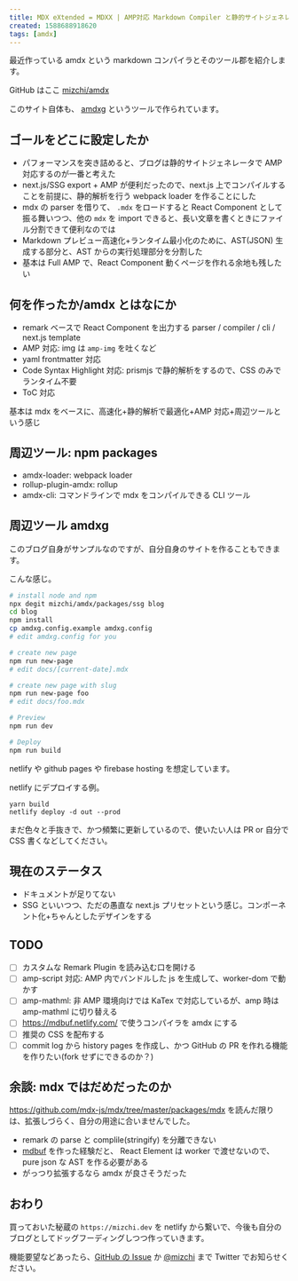 ```yaml
---
title: MDX eXtended = MDXX | AMP対応 Markdown Compiler と静的サイトジェネレーター
created: 1588688918620
tags: [amdx]
---
```


最近作っている amdx という markdown コンパイラとそのツール郡を紹介します。

GitHub はここ [mizchi/amdx](https://github.com/mizchi/amdx)

このサイト自体も、 [amdxg](https://github.com/mizchi/amdx/tree/master/packages/ssg) というツールで作られています。

## ゴールをどこに設定したか

- パフォーマンスを突き詰めると、ブログは静的サイトジェネレータで AMP 対応するのが一番と考えた
- next.js/SSG export + AMP が便利だったので、next.js 上でコンパイルすることを前提に、静的解析を行う webpack loader を作ることにした
- mdx の parser を借りて、 `.mdx` をロードすると React Component として振る舞いつつ、他の `mdx` を import できると、長い文章を書くときにファイル分割できて便利なのでは
- Markdown プレビュー高速化+ランタイム最小化のために、AST(JSON) 生成する部分と、AST からの実行処理部分を分割した
- 基本は Full AMP で、React Component 動くページを作れる余地も残したい

## 何を作ったか/amdx とはなにか

- remark ベースで React Component を出力する parser / compiler / cli / next.js template
- AMP 対応: img は `amp-img` を吐くなど
- yaml frontmatter 対応
- Code Syntax Highlight 対応: prismjs で静的解析をするので、CSS のみでランタイム不要
- ToC 対応

基本は mdx をベースに、高速化+静的解析で最適化+AMP 対応+周辺ツールという感じ

## 周辺ツール: npm packages

- amdx-loader: webpack loader
- rollup-plugin-amdx: rollup
- amdx-cli: コマンドラインで mdx をコンパイルできる CLI ツール

## 周辺ツール amdxg

このブログ自身がサンプルなのですが、自分自身のサイトを作ることもできます。

こんな感じ。

```bash
# install node and npm
npx degit mizchi/amdx/packages/ssg blog
cd blog
npm install
cp amdxg.config.example amdxg.config
# edit amdxg.config for you

# create new page
npm run new-page
# edit docs/[current-date].mdx

# create new page with slug
npm run new-page foo
# edit docs/foo.mdx

# Preview
npm run dev

# Deploy
npm run build
```

netlify や github pages や firebase hosting を想定しています。

netlify にデプロイする例。

```
yarn build
netlify deploy -d out --prod
```

まだ色々と手抜きで、かつ頻繁に更新しているので、使いたい人は PR or 自分で CSS 書くなどしてください。

## 現在のステータス

- ドキュメントが足りてない
- SSG といいつつ、ただの愚直な next.js プリセットという感じ。コンポーネント化+ちゃんとしたデザインをする

## TODO

- [ ] カスタムな Remark Plugin を読み込む口を開ける
- [ ] amp-script 対応: AMP 内でバンドルした js を生成して、worker-dom で動かす
- [ ] amp-mathml: 非 AMP 環境向けでは KaTex で対応しているが、amp 時は amp-mathml に切り替える
- [ ] https://mdbuf.netlify.com/ で使うコンパイラを amdx にする
- [ ] 推奨の CSS を配布する
- [ ] commit log から history pages を作成し、かつ GitHub の PR を作れる機能を作りたい(fork せずにできるのか？)

## 余談: mdx ではだめだったのか

https://github.com/mdx-js/mdx/tree/master/packages/mdx を読んだ限りは、拡張しづらく、自分の用途に合いませんでした。

- remark の parse と complile(stringify) を分離できない
- [mdbuf](https://mdbuf.netlify.com/) を作った経験だと、 React Element は worker で渡せないので、pure json な AST を作る必要がある
- がっつり拡張するなら amdx が良さそうだった

## おわり

買っておいた秘蔵の `https://mizchi.dev` を netlify から繋いで、今後も自分のブログとしてドッグフーディングしつつ作っていきます。

機能要望などあったら、[GitHub の Issue](https://github.com/mizchi/amdx/issues) か [@mizchi](https://twitter.com/mizchi) まで Twitter でお知らせください。
